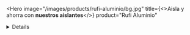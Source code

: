 <Hero
  image="/images/products/rufi-aluminio/bg.jpg"
  title={<>Aisla y ahorra con <strong className="font-poppins-semibold block">nuestros aislantes</strong></>}
  product="Rufi Aluminio"
>
  <Benefits
    icon="/images/products/rufi-aluminio/benefit-1.png"
    text="Impermeable"
  />
  <Benefits
    icon="/images/products/rufi-aluminio/benefit-2.png"
    text="Aislación térmica"
  />
  <Benefits
    icon="/images/products/rufi-aluminio/benefit-3.png"
    text="Evitan la condensación"
  />
</Hero>
<Details
  image="/images/products/rufi-aluminio/detail.jpg"
  alt="Rufi Aluminio"
>
  <img
    src="/images/products/rufi-aluminio/logo.jpg"
    alt="Logo Rufi Aluminio"
    className="w-20"
  />
  <h2 className="text-xl md:text-2xl font-poppins-light text-gray-700 sm:leading-tight mt-2">
    Aislante térmico económico,
    <strong className="font-poppins-semibold">con calidad Isolant</strong>
  </h2>
  <p className="text-gray-600 font-poppins-regular">
    <strong className="font-poppins-semibold">RUFI</strong> es un aislante térmico económico, que responde a un mercado de necesidades competitivas, sin dejar de ser una espuma de calidad Isolant. Una relación precio calidad que te permitirá decidir fácilmente qué poner en tu obra, validado por una empresa con más de 30 años en el mercado.
  </p>
  <ul className="flex flex-col gap-1 mt-2">
    <li><h3 className="font-poppins-medium uppercase tracking-wider text-xs text-orange-500">Además:</h3></li>
    <li className="text-gray-600 font-poppins-regular">Exclusivo rebaje para termosoldar.</li>
    <li className="text-gray-600 font-poppins-regular">Cara superior de aluminio.</li>
  </ul>
</Details>
<TechnicalInformation
  product="Rufi Aluminio"
  productImage="/images/products/rufi-aluminio/product.png"
>
  <TechnicalInformationItem
    title="Medida"
    text="1x20"
  />
  <TechnicalInformationItem
    title="Espesor"
    text="5 y 10 mm"
  />
  <TechnicalInformationItem
    title="Superficie útil"
    text="20m2"
  />
  <TechnicalInformationItem
    title="Unión"
    text="Rebaje"
  />
  <TechnicalInformationItem
    title="Densidad de espuma"
    text="18 kgs/m3"
  />
  <TechnicalInformationItem
    title="Estructura"
    text="Metálica y madera"
  />
  <TechnicalInformationItem
    title="Cara superior"
    text="Aluminio"
  />
  <TechnicalInformationItem
    title="Vista / Cara inferior"
    text="No"
  />
</TechnicalInformation>
<Instructions
  product="Rufi Aluminio"
  instructions={['Galpones y tinglados metálicos nuevos', 'Galpones y tinglados metálicos existentes, como cielorraso copiando la forma', 'Galpones y tinglados metálicos existentes, como cielorraso recto']}
/>